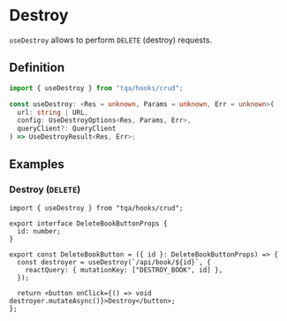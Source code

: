 # Destroy

`useDestroy` allows to perform `DELETE` (destroy) requests.

## Definition

```ts filename="Import statement (TypeScript)"
import { useDestroy } from "tqa/hooks/crud";
```

```ts filename="Signature (TypeScript)" copy=false
const useDestroy: <Res = unknown, Params = unknown, Err = unknown>(
  url: string | URL,
  config: UseDestroyOptions<Res, Params, Err>,
  queryClient?: QueryClient
) => UseDestroyResult<Res, Err>;
```

## Examples

### Destroy (`DELETE`)

```tsx filename="TypeScript (TSX)"
import { useDestroy } from "tqa/hooks/crud";

export interface DeleteBookButtonProps {
  id: number;
}

export const DeleteBookButton = ({ id }: DeleteBookButtonProps) => {
  const destroyer = useDestroy(`/api/book/${id}`, {
    reactQuery: { mutationKey: ["DESTROY_BOOK", id] },
  });

  return <button onClick={() => void destroyer.mutateAsync()}>Destroy</button>;
};
```
